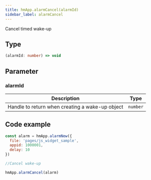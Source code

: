 ```yaml
---
title: hmApp.alarmCancel(alarmId)
sidebar_label: alarmCancel
---
```


Cancel timed wake-up

## Type

```ts
(alarmId: number) => void
```

## Parameter

### alarmId

|                     Description                 |   Type   |
| ----------------------------------------------- | -------- |
| Handle to return when creating a wake-up object | `number` |

## Code example

```js
const alarm = hmApp.alarmNew({
  file: 'pages/js_widget_sample',
  appid: 1000001,
  delay: 10
})

//Cancel wake-up

hmApp.alarmCancel(alarm)
```

